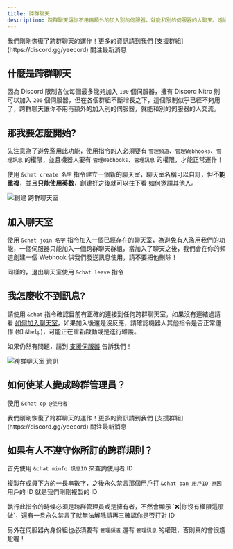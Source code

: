 ```yaml
---
title: 跨群聊天
description: 跨群聊天讓你不用再額外的加入別的伺服器，就能和別的伺服器的人聊天。透過跨群聊天能夠不用另外加入新的群組，就能和其他群的成員交流。
---
```


<Tip>
  我們剛剛恢復了跨群聊天的運作！更多的資訊請到我們
  [支援群組](https://discord.gg/yeecord) 關注最新消息
</Tip>

## 什麼是跨群聊天



因為 Discord 限制各位每個最多能夠加入 `100` 個伺服器，擁有 Discord Nitro 則可以加入 `200` 個伺服器，但在各個群組不斷增長之下，這個限制似乎已經不夠用了，跨群聊天讓你不用再額外的加入別的伺服器，就能和別的伺服器的人交流。

## 那我要怎麼開始?

先注意為了避免濫用此功能，使用指令的人必須要有 `管理頻道`、`管理Webhooks`、`管理訊息` 的權限，並且機器人要有 `管理Webhooks`、`管理訊息` 的權限，才能正常運作！

使用 `&chat create 名字` 指令建立一個新的聊天室，聊天室名稱可以自訂，但**不能重複**，並且**只能使用英數**，創建好之後就可以往下看 [如何邀請其他人](#加入聊天室)。

![創建 跨群聊天室](/docs/chat/chat-create.png)



## 加入聊天室

使用 `&chat join 名字` 指令加入一個已經存在的聊天室，為避免有人濫用我們的功能，一個伺服器只能加入一個跨群聊天群組，當加入了聊天之後，我們會在你的頻道創建一個 Webhook 供我們發送訊息使用，請不要把他刪除！

同樣的，退出聊天室使用 `&chat leave` 指令

## 我怎麼收不到訊息?

請使用 `&chat` 指令確認目前有正確的連接到任何跨群聊天室，如果沒有連結過請看 [如何加入聊天室](#加入聊天室)，如果加入後還是沒反應，請確認機器人其他指令是否正常運作 (如 `&help`)，可能正在重新啟動或是進行維護。

如果仍然有問題，請到 [支援伺服器](https://yeecord.com/support) 告訴我們！

![跨群聊天室 資訊](/docs/chat/chat-info.png)

## 如何使某人變成跨群管理員？

使用 `&chat op @使用者`

<Warning>
  我們剛剛恢復了跨群聊天的運作！更多的資訊請到我們
  [支援群組](https://discord.gg/yeecord) 關注最新消息
</Warning>

## 如果有人不遵守你所訂的跨群規則？

首先使用 `&chat minfo 訊息ID` 來查詢使用者 ID

複製在成員下方的一長串數字，之後永久禁言那個用戶打 `&chat ban 用戶ID 原因` 用戶的 ID 就是我們剛剛複製的 ID

<Warning>
執行此指令的時候必須是跨群管理員或是擁有者，不然會顯示 `❌|你沒有權限這麼做`，還有一旦永久禁言了就無法解除請再三確認你是否打對 ID

另外在伺服器內身份組也必須要有 `管理頻道` 還有 `管理訊息` 的權限，否則真的會很尷尬喔！

</Warning>


